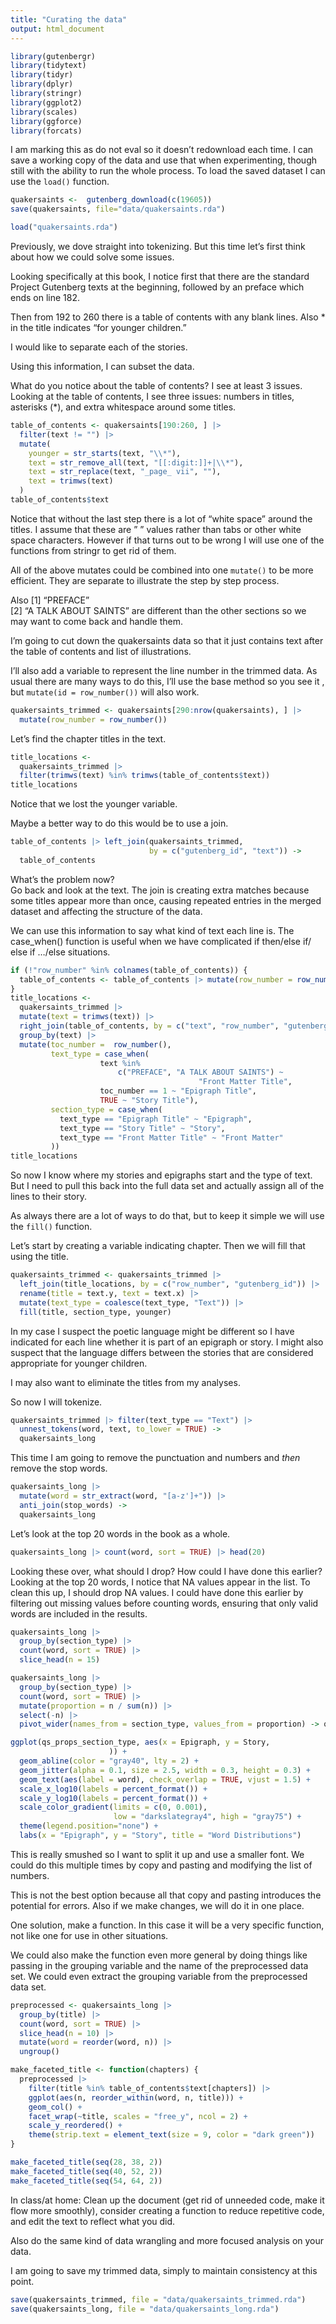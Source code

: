 ```yaml
---
title: "Curating the data"
output: html_document
---
```


```r
library(gutenbergr)
library(tidytext)
library(tidyr)
library(dplyr)
library(stringr)
library(ggplot2)
library(scales)
library(ggforce)
library(forcats)
```

I am marking this as do not eval so it doesn't redownload 
each time. I can save a working copy of the data and use that
when experimenting,  though still with the ability to run the whole
process. To load the saved dataset I can use the `load()` function.

```r

quakersaints <-  gutenberg_download(c(19605))
save(quakersaints, file="data/quakersaints.rda")
```
```r
load("quakersaints.rda")
```

Previously, we dove straight into tokenizing. But this time let's 
first think about how we could solve some issues. 

Looking specifically at this book, I notice first that there are the 
standard Project Gutenberg texts at the beginning, followed by an 
preface which ends on line 182.

Then from 192 to 260 there is a table of contents with any blank lines. 
Also * in the title indicates "for younger children." 

I would like to separate each of the stories.

Using this information, I can subset the data.

What do you notice about the table of contents? 
I see at least 3 issues.
Looking at the table of contents, I see three issues: numbers in titles, asterisks (*), and extra whitespace around some titles. 

```r
table_of_contents <- quakersaints[190:260, ] |> 
  filter(text != "") |> 
  mutate(
    younger = str_starts(text, "\\*"),
    text = str_remove_all(text, "[[:digit:]]+|\\*"),
    text = str_replace(text, "_page_ vii", ""),
    text = trimws(text)
  )
table_of_contents$text
```

Notice that without the last step there is a lot of "white space" around the titles.  I
assume that these are " " values rather than tabs or other white 
space characters.  However if that turns out to be wrong I will use
one of the functions from stringr to get rid of them.

All of the above mutates could be combined into one `mutate()` to be more
efficient. They are separate to illustrate the step by step process.

Also 
 [1] "PREFACE"                                                
 [2] "A TALK ABOUT SAINTS" 
 are different than the other sections so we may want to come back
 and handle them. 

I'm going to cut down the quakersaints data so that it just contains
text after the table of contents and list of illustrations. 

I'll also add a variable to represent the line number in the trimmed
data. 
As usual there are many ways to do this, I'll use the base method so
you see it , but `mutate(id = row_number())` will also work.

```r
quakersaints_trimmed <- quakersaints[290:nrow(quakersaints), ] |> 
  mutate(row_number = row_number())
```

Let's find the chapter titles in the text.

```r
title_locations <- 
  quakersaints_trimmed |> 
  filter(trimws(text) %in% trimws(table_of_contents$text))
title_locations
```
Notice that we lost the younger variable.

Maybe a better way to do this would be to use a join.

```r
table_of_contents |> left_join(quakersaints_trimmed, 
                               by = c("gutenberg_id", "text")) ->
  table_of_contents
```

What's the problem now?   
Go back and look at the text. 
The join is creating extra matches because some titles appear more than once, causing repeated entries in the merged dataset and affecting the structure of the data.


We can use this information to say what kind of text each line is. 
The case_when() function is useful when we have complicated if then/else if/ 
else if .../else situations.

```r
if (!"row_number" %in% colnames(table_of_contents)) {
  table_of_contents <- table_of_contents |> mutate(row_number = row_number())
}
title_locations <- 
  quakersaints_trimmed |> 
  mutate(text = trimws(text)) |>
  right_join(table_of_contents, by = c("text", "row_number", "gutenberg_id")) |>
  group_by(text) |> 
  mutate(toc_number =  row_number(),  
         text_type = case_when( 
                    text %in% 
                        c("PREFACE", "A TALK ABOUT SAINTS") ~ 
                                          "Front Matter Title",
                    toc_number == 1 ~ "Epigraph Title", 
                    TRUE ~ "Story Title"),
         section_type = case_when(
           text_type == "Epigraph Title" ~ "Epigraph",
           text_type == "Story Title" ~ "Story",
           text_type == "Front Matter Title" ~ "Front Matter"
         )) 
title_locations
```

So now I know where my stories and epigraphs start and the type of
text.   But 
I need to pull this back into the full data set and 
actually assign all of the lines to their story. 

As always there are a lot of ways to do that, but to keep it simple
we will use the `fill()` function.

Let's start by creating a variable indicating chapter. Then
we will fill that using the title.


```r
quakersaints_trimmed <- quakersaints_trimmed |> 
  left_join(title_locations, by = c("row_number", "gutenberg_id")) |>
  rename(title = text.y, text = text.x) |>  
  mutate(text_type = coalesce(text_type, "Text")) |>
  fill(title, section_type, younger)
```


In my case
I suspect the poetic language might be different so I have indicated for each
line whether it is part of an epigraph or story. 
I might also suspect that the language differs between the stories that are 
considered appropriate for younger children.

I may also want to eliminate the titles from my analyses.

So now I will tokenize.
```r
quakersaints_trimmed |> filter(text_type == "Text") |>
  unnest_tokens(word, text, to_lower = TRUE) ->
  quakersaints_long

```

This time I am going to remove the punctuation and numbers and _then_ remove
the stop words.

```r

quakersaints_long |>  
  mutate(word = str_extract(word, "[a-z']+")) |>
  anti_join(stop_words) ->
  quakersaints_long

```

Let's look at the top 20 words in the book as a whole. 

```r
quakersaints_long |> count(word, sort = TRUE) |> head(20)
```

Looking these over, what should I drop?  How could I have done this 
earlier? 
Looking at the top 20 words, I notice that NA values appear in the list. To clean this up, I should drop NA values. I could have done this earlier by filtering out missing values before counting words, ensuring that only valid words are included in the results.

```r
quakersaints_long |> 
  group_by(section_type) |> 
  count(word, sort = TRUE) |> 
  slice_head(n = 15)

quakersaints_long |> 
  group_by(section_type) |> 
  count(word, sort = TRUE) |> 
  mutate(proportion = n / sum(n)) |> 
  select(-n) |> 
  pivot_wider(names_from = section_type, values_from = proportion) -> qs_props_section_type
```

```r
ggplot(qs_props_section_type, aes(x = Epigraph, y = Story, 
                      )) +
  geom_abline(color = "gray40", lty = 2) +
  geom_jitter(alpha = 0.1, size = 2.5, width = 0.3, height = 0.3) +
  geom_text(aes(label = word), check_overlap = TRUE, vjust = 1.5) +
  scale_x_log10(labels = percent_format()) +
  scale_y_log10(labels = percent_format()) +
  scale_color_gradient(limits = c(0, 0.001), 
                       low = "darkslategray4", high = "gray75") +
  theme(legend.position="none") +
  labs(x = "Epigraph", y = "Story", title = "Word Distributions")
```

This is really smushed so I want to split it up and use a smaller 
font. We could do this multiple times by copy and pasting and modifying 
the list of numbers. 

This is not the best option because all that copy and pasting 
introduces the potential for errors. Also if we make changes, we will
do it in one place.

One solution, make a function.  In this case it will be a very
specific function, not like one for use in other situations.

We could also make the function even more general by doing things
like passing in the grouping variable and the name of the preprocessed
data set.  We could even extract the grouping variable from the
preprocessed data set.

```r
preprocessed <- quakersaints_long |> 
  group_by(title) |> 
  count(word, sort = TRUE) |> 
  slice_head(n = 10) |> 
  mutate(word = reorder(word, n)) |> 
  ungroup()

make_faceted_title <- function(chapters) {
  preprocessed |> 
    filter(title %in% table_of_contents$text[chapters]) |> 
    ggplot(aes(n, reorder_within(word, n, title))) +
    geom_col() +
    facet_wrap(~title, scales = "free_y", ncol = 2) +
    scale_y_reordered() +
    theme(strip.text = element_text(size = 9, color = "dark green"))
}

make_faceted_title(seq(28, 38, 2))
make_faceted_title(seq(40, 52, 2))
make_faceted_title(seq(54, 64, 2))
```

In class/at home: Clean up the document (get rid of unneeded code, make it flow
more smoothly), consider creating a function to reduce repetitive code, and
edit the text to reflect what you did. 

Also do the same kind of data wrangling and more focused analysis on your data. 

I am going to save my trimmed data, simply to maintain consistency at this
point. 

```r
save(quakersaints_trimmed, file = "data/quakersaints_trimmed.rda")
save(quakersaints_long, file = "data/quakersaints_long.rda")

```

